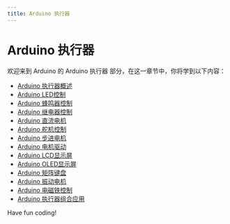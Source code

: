 ```yaml
---
title: Arduino 执行器
---
```


# Arduino 执行器

欢迎来到 Arduino 的 Arduino 执行器 部分，在这一章节中，你将学到以下内容：

- [Arduino 执行器概述](./0-arduino-actuator-overview.mdx)
- [Arduino LED控制](./1-arduino-led-control.mdx)
- [Arduino 蜂鸣器控制](./2-arduino-buzzer-control.mdx)
- [Arduino 继电器控制](./3-arduino-relay-control.mdx)
- [Arduino 直流电机](./4-arduino-dc-motor.mdx)
- [Arduino 舵机控制](./5-arduino-servo-control.mdx)
- [Arduino 步进电机](./6-arduino-stepper-motor.mdx)
- [Arduino 电机驱动](./7-arduino-motor-drive.mdx)
- [Arduino LCD显示屏](./8-arduino-lcd-display.mdx)
- [Arduino OLED显示屏](./9-arduino-oled-display.mdx)
- [Arduino 矩阵键盘](./10-arduino-matrix-keyboard.mdx)
- [Arduino 振动电机](./11-arduino-vibration-motor.mdx)
- [Arduino 电磁铁控制](./12-arduino-electromagnet-control.mdx)
- [Arduino 执行器组合应用](./13-arduino-actuator-combination-application.mdx)

Have fun coding!